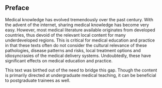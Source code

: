 ## Preface {.unnumbered}

Medical knowledge has evolved tremendously over the past century. With the advent of the internet, sharing medical knowledge has become very easy. However, most medical literature available originates from developed countries, thus devoid of the relevant local content for many underdeveloped regions. This is critical for medical education and practice in that these texts often do not consider the cultural relevance of these pathologies, disease patterns and risks, local treatment options and idiosyncrasies of the medical delivery systems. Undoubtedly, these have significant effects on medical education and practice.

This text was birthed out of the need to bridge this gap. Though the content is primarily directed at undergraduate medical teaching, it can be beneficial to postgraduate trainees as well.
